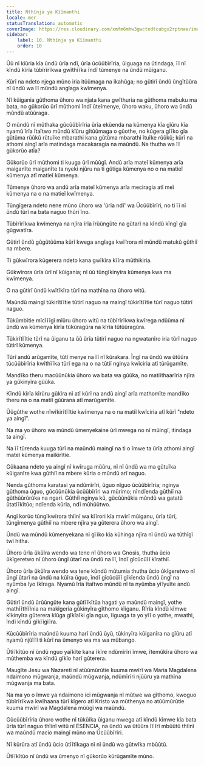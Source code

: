 ```yaml
---
title: Nthĩnja ya Kĩĩmanthi
locale: mer
statusTranslation: automatic
coverImage: https://res.cloudinary.com/xmfm6mhw3gwctndtcubgx2rptnae/image/upload/v1741354419/small_cover_la_gran_rebelion_28716e29d2.webp
sidebar:
    label: 10. Nthĩnja ya Kĩĩmanthi
    order: 10
---
```

Ũũ nĩ kĩũria kĩa ũndũ ũrĩa ndĩ, ũrĩa ũcũũbĩrĩria, ũiguaga na ũtindaga, ĩĩ nĩ kĩndũ kĩrĩa tũbĩrĩrĩkwa gwĩthĩĩka ĩndĩ tũmenye na ũndũ mũiganu.

Kũrĩ na ndeto njega mũno iria itũũmaga na ikahũga; no gũtirĩ ũndũ ũngĩtũũra nĩ ũndũ wa ĩĩ mũndũ angĩaga kwĩmenya.

Nĩ kũigania gũthoma ũhoro wa njata kana gwĩthuria na gũthoma mabuku ma bata, no gũkorũo ũrĩ mũthomi ĩndĩ ũteĩmenye, ũhoro waku, ũhoro wa ũndũ mũndũ atũũraga.

O mũndũ nĩ mũthaka gũcũũbĩrĩria ũrĩa ekũenda na kũmenya kĩa gĩũru kĩa nyamũ ĩrĩa ĩtaĩtwo mũndũ kĩũru gĩtũũmaga o gũothe, no kũgera gĩĩko gĩa gũtũma rũũkũ rũtuĩke mbarathi kana gũtũma mbarathi ĩtuĩke rũũkũ; kũrĩ na athomi aingĩ arĩa matindaga macakaragia na maũndũ. Na thutha wa ĩĩ gũkorũo atĩa?

Gũkorũo ũrĩ mũthomi ti kuuga ũrĩ mũũgĩ. Andũ arĩa mateĩ kũmenya arĩa maiganĩte maiganĩte ta nyeki njũru na ti gũtiga kũmenya no o na matieĩ kũmenya atĩ matieĩ kũmenya.

Tũmenye ũhoro wa andũ arĩa mateĩ kũmenya arĩa meciragia atĩ meĩ kũmenya na o na matieĩ kwĩmenya.

Tũngĩgera ndeto nene mũno ũhoro wa 'ũrĩa ndĩ' wa Ũcũũbĩrĩri, no ti ĩĩ nĩ ũndũ tũrĩ na bata naguo thũri ĩno.

Tũbĩrĩrĩkwa kwĩmenya na njĩra ĩrĩa ĩrũũngũte na gũtarĩ na kĩndũ kĩngĩ gĩa gũgwatĩra.

Gũtirĩ ũndũ gũgũtũũma kũrĩ kwega angĩaga kwĩĩrora nĩ mũndũ matukũ gũthiĩ na mbere.

Ti gũkwĩrora kũgerera ndeto kana gwĩkĩra kĩĩra mũthikiria.

Gũkwĩrora ũrĩa ũrĩ nĩ kũigania; nĩ ũũ tũngĩkinyĩra kũmenya kwa ma kwĩmenya.

O na gũtirĩ ũndũ kwĩtĩkĩra tũrĩ na mathĩna na ũhoro witũ.

Maũndũ maingĩ tũkirĩtĩĩtie tũtirĩ naguo na maingĩ tũkirĩtĩĩtie tũrĩ naguo tũtirĩ naguo.

Tũkũmbĩtie mĩcĩĩĩgĩ mĩũru ũhoro witũ na tũbĩrĩrĩkwa kwĩrega ndũũma nĩ ũndũ wa kũmenya kĩrĩa tũkũragũra na kĩrĩa tũtũũragũra.

Tũkirĩtĩĩtie tũrĩ na ũiganu ta ũũ ũrĩa tũtirĩ naguo na ngwatanĩro iria tũrĩ naguo tũtirĩ kũmenya.

Tũrĩ andũ arũgamĩte, tũtĩ menye na ĩĩ nĩ kũrakara. Ĩngĩ na ũndũ wa ũtũũra tũcũũbĩrĩria kwĩthĩĩka tũrĩ ega na o na tũtiĩ nginya kwĩciria atĩ tũrũgamĩte.

Mandĩko theru macũũnũkia ũhoro wa bata wa gũũka, no matiĩthaarĩria njĩra ya gũkinyĩra gũũka.

Kĩndũ kĩrĩa kĩrũru gũkĩra nĩ atĩ kũrĩ na andũ aingĩ arĩa mathomĩte mandĩko theru na o na matiĩ gũũrana atĩ marũgamĩte.

Ũũgũthe wothe nĩwĩkirĩtĩĩtie kwĩmenya na o na matiĩ kwĩciria atĩ kũrĩ "ndeto ya aingĩ".

Na ma yo ũhoro wa mũndũ ũmenyekaine ũrĩ mwega no nĩ mũingĩ, itindaga ta aingĩ.

Na ĩĩ tũrenda kuuga tũrĩ na maũndũ maingĩ na ti o ĩmwe ta ũrĩa athomi aingĩ mateĩ kũmenya maĩkirĩtie.

Gũkaana ndeto ya aingĩ nĩ kwĩruga mũũru, nĩ nĩ ũndũ wa ma gũtuĩka kũiganĩre kwa gũthiĩ na mbere kũria o mũndũ arĩ naguo.

Nenda gũthoma karatasi ya ndũmĩrĩri, ũguo nĩguo ũcũũbĩrĩria; nginya gũthoma ũguo, gũcũũnũkia ũcũũbĩrĩri wa mũrimo; nĩndĩenda gũthiĩ na gũthũũrũrũka na ngari. Gũthiĩ nginya kũ, gũcũũnũkia mũndũ wa gatatũ ũtatĩĩkĩtũo; ndĩenda kũrĩa, ndĩ mũhũũtwo.

Angĩ korũo tũngĩkwĩrora thĩinĩ wa kĩĩrori kĩa mwĩrĩ mũiganu, ũrĩa tũrĩ, tũngĩmenya gũthiĩ na mbere njĩra ya gũterera ũhoro wa aingĩ.

Ũndũ wa mũndũ kũmenyekana nĩ gĩĩko kĩa kũhinga njĩra nĩ ũndũ wa tũthĩgĩ twĩ hitha.

Ũhoro ũrĩa ũkũĩra wendo wa tene nĩ ũhoro wa Gnosis, thutha ũcio ũkĩgeretwo nĩ ũhoro ũngĩ ũtarĩ na ũndũ na ĩĩ, ĩndĩ gĩcũcũĩĩ kĩrathiĩ.

Ũhoro ũrĩa ũkũĩra wendo wa tene kũndũ mũtumia thutha ũcio ũkĩgeretwo nĩ ũngĩ ũtarĩ na ũndũ na kũĩra ũguo, ĩndĩ gĩcũcũĩĩ gĩkĩenda ũndũ ũngĩ na nyũmba ĩyo ĩkĩraga. Nyamũ ĩrĩa ĩtaĩtwo mũndũ nĩ ta nyũmba yĩĩyuĩte andũ aingĩ.

Gũtirĩ ũndũ ũrũũngũte kana gũtĩĩkĩtũa hagati ya maũndũ maingĩ, yothe mathĩĩthĩĩnia na makĩgeria gũkinyĩra gĩthomo kĩiganu. Rĩrĩa kĩndũ kĩmwe kĩkinyĩra gũterera kĩũga gĩkĩaĩki gĩa nguo, ĩiguaga ta yo yĩĩ o yothe, mwathi, ĩndĩ kĩndũ gĩkĩĩgĩĩra.

Kũcũũbĩrĩria maũndũ kuuma harĩ ũndũ ũyũ, tũkinyĩra kũiganĩra na gĩũru atĩ nyamũ njũĩĩĩ ti kũrĩ na ũmenyo wa ma wa mũbango.

Ũtĩĩkĩtũo nĩ ũndũ nguo yaĩkĩte kana ĩkĩre ndũmĩrĩri ĩmwe, ĩtemũkĩra ũhoro wa mũthemba wa kĩndũ gĩkĩo harĩ gũterera.

Maugĩte Jesu wa Nazareti nĩ atũũmũrũtie kuuma mwĩrĩ wa Maria Magdalena ndaimono mũgwanja, maũndũ mũgwanja, ndũmĩrĩri njũũru ya mathĩna mũgwanja ma bata.

Na ma yo o ĩmwe ya ndaimono ici mũgwanja nĩ mũtwe wa gĩthomo, kwoguo tũbĩrĩrĩkwa kwĩhaana tũrĩ kĩgero atĩ Kristo wa mũthenya no atũũmũrũtie kuuma mwĩrĩ wa Magdalena mũũgĩ wa maũndũ.

Gũcũũbĩrĩria ũhoro wothe nĩ tũkũĩka ũiganu mwega atĩ kĩndũ kĩmwe kĩa bata ũrĩa tũrĩ naguo thĩinĩ witũ nĩ ESENCIA, na ũndũ wa ũtũũra ĩĩ ĩrĩ mbũũtũ thĩinĩ wa maũndũ macio maingĩ mũno ma Ũcũũbĩrĩri.

Nĩ kũrũra atĩ ũndũ ũcio ũtĩĩtĩkaga nĩ nĩ ũndũ wa gũtwĩka mbũũtũ.

Ũtĩĩkĩtũo nĩ ũndũ wa ũmenyo nĩ gũkorũo kũrũgamĩte mũno.

